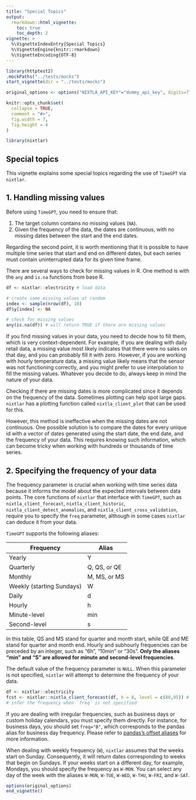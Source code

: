 ```yaml
---
title: "Special Topics"
output: 
  rmarkdown::html_vignette:
    toc: true 
    toc_depth: 2
vignette: >
  %\VignetteIndexEntry{Special Topics}
  %\VignetteEngine{knitr::rmarkdown}
  %\VignetteEncoding{UTF-8}
---
```

```r
library(httptest2)
.mockPaths("../tests/mocks")
start_vignette(dir = "../tests/mocks")

original_options <- options("NIXTLA_API_KEY"="dummy_api_key", digits=7)

knitr::opts_chunk$set(
  collapse = TRUE,
  comment = "#>", 
  fig.width = 7, 
  fig.height = 4
)
```

```r
library(nixtlar)
```

## Special topics 

This vignette explains some special topics regarding the use of `TimeGPT` via `nixtlar`. 

## 1. Handling missing values  

Before using `TimeGPT`, you need to ensure that: 

1. The target column contains no missing values (`NA`).  
2. Given the frequency of the data, the dates are continuous, with no missing dates between the start and the end dates.  

Regarding the second point, it is worth mentioning that it is possible to have multiple time series that start and end on different dates, but each series must contain uninterrupted data for its given time frame.

There are several ways to check for missing values in R. One method is with the `any` and `is.na` functions from base R. 

```r

df <- nixtlar::electricity # load data 

# create some missing values at random 
index <- sample(nrow(df), 10)
df$y[index] <- NA

# check for missing values 
any(is.na(df)) # will return TRUE if there are missing values 
```

If you find missing values in your data, you need to decide how to fill them, which is very context-dependent. For example, if you are dealing with daily retail data, a missing value most likely indicates that there were no sales on that day, and you can probably fill it with zero. However, if you are working with hourly temperature data, a missing value likely means that the sensor was not functioning correctly, and you might prefer to use interpolation to fill the missing values. Whatever you decide to do, always keep in mind the nature of your data.

Checking if there are missing dates is more complicated since it depends on the frequency of the data. Sometimes plotting can help spot large gaps. `nixtlar` has a plotting function called `nixtla_client_plot` that can be used for this. 

However, this method is ineffective when the missing dates are not continuous. One possible solution is to compare the dates for every unique id with a vector of dates generated using the start date, the end date, and the frequency of your data. This requires knowing such information, which can become tricky when working with hundreds or thousands of time series.

## 2. Specifying the frequency of your data 

The frequency parameter is crucial when working with time series data because it informs the model about the expected intervals between data points. The core functions of `nixtlar` that interface with `TimeGPT`, such as `nixtla_client_forecast`, `nixtla_client_historic`, `nixtla_client_detect_anomalies`, and `nixtla_client_cross_validation`, require you to specify the `freq` parameter, although in some cases `nixtlar` can deduce it from your data. 

`TimeGPT` supports the following aliases: 

| Frequency                 | Alias        | 
|---------------------------|--------------|
| Yearly                    | Y            | 
| Quarterly                 | Q, QS, or QE |
| Monthly                   | M, MS, or MS | 
| Weekly (starting Sundays) | W            | 
| Daily                     | d            |
| Hourly                    | h            | 
| Minute-level              | min          |
| Second-level              | s            |

In this table, QS and MS stand for quarter and month start, while QE and ME stand for quarter and month end. Hourly and subhourly frequencies can be preceded by an integer, such as "6h", "10min" or "30s". **Only the aliases "min" and "S" are allowed for minute and second-level frequencies**.  

The default value of the frequency parameter is `NULL`. When this parameter is not specified, `nixtlar` will attempt to determine the frequency of your data. 

```r

df <- nixtlar::electricity
fcst <- nixtlar::nixtla_client_forecast(df, h = 8, level = c(80,95)) # freq = "h"
# infer the frequency when `freq` is not specified 
```

If you are dealing with irregular frequencies, such as business days or custom holiday calendars, you must specify them directly. For instance, for business days, you should set `freq="B"`, which corresponds to the pandas alias for business day frequency. Please refer to [pandas's offset aliases](https://pandas.pydata.org/pandas-docs/stable/user_guide/timeseries.html#timeseries-offset-aliases) for more information. 

When dealing with weekly frequency (`W`), `nixtlar` assumes that the weeks start on Sunday. Consequently, it will return dates corresponding to weeks that begin on Sundays. If your weeks start on a different day, for example, Mondays, you should specify the frequency as `W-MON`. You can select any day of the week with the aliases `W-MON`, `W-TUE`, `W-WED`, `W-THU`, `W-FRI`, and `W-SAT`.


```r
options(original_options)
end_vignette()
```

